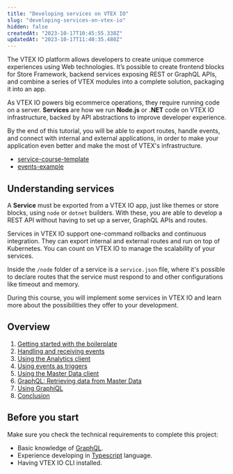 ```yaml
---
title: "Developing services on VTEX IO"
slug: "developing-services-on-vtex-io"
hidden: false
createdAt: "2023-10-17T10:45:55.338Z"
updatedAt: "2023-10-17T11:40:35.480Z"
---
```


The VTEX IO platform allows developers to create unique commerce experiences using Web technologies. It’s possible to create frontend blocks for Store Framework, backend services exposing REST or GraphQL APIs, and combine a series of VTEX modules into a complete solution, packaging it into an app.

As VTEX IO powers big ecommerce operations, they require running code on a server. **Services** are how we run **Node.js** or **.NET** code on VTEX IO infrastructure, backed by API abstractions to improve developer experience.

By the end of this tutorial, you will be able to export routes, handle events, and connect with internal and external applications, in order to make your application even better and make the most of VTEX's infrastructure.

* [service-course-template](https://github.com/vtex-trainings/service-course-template)
* [events-example](https://github.com/vtex-apps/events-example)

## Understanding services

A **Service** must be exported from a VTEX IO app, just like themes or store blocks, using `node` or `dotnet` builders. With these, you are able to develop a REST API without having to set up a server, GraphQL APIs and routes.

Services in VTEX IO support one-command rollbacks and continuous integration. They can export internal and external routes and run on top of Kubernetes. You can count on VTEX IO to manage the scalability of your services.

Inside the `/node` folder of a service is a `service.json` file, where it's possible to declare routes that the service must respond to and other configurations like timeout and memory.

During this course, you will implement some services in VTEX IO and learn more about the possibilities they offer to your development.

## Overview

1. [Getting started with the boilerplate](https://developers.vtex.com/docs/guides/services-1-getting-started-with-the-boilerplate)
2. [Handling and receiving events](https://developers.vtex.com/docs/guides/services-2-handling-and-receiving-events)
3. [Using the Analytics client](https://developers.vtex.com/docs/guides/services-3-using-the-analytics-client)
4. [Using events as triggers](https://developers.vtex.com/docs/guides/services-4-using-events-as-triggers)
5. [Using the Master Data client](https://developers.vtex.com/docs/guides/services-5-using-the-master-data-client)
6. [GraphQL: Retrieving data from Master Data](https://developers.vtex.com/docs/guides/services-6-graphql-retrieving-data-from-master-data)
7. [Using GraphiQL](https://developers.vtex.com/docs/guides/services-7-using-graphiql)
8. [Conclusion](https://developers.vtex.com/docs/guides/services-conclusion)

## Before you start

Make sure you check the technical requirements to complete this project:

- Basic knowledge of [GraphQL](https://graphql.org/learn/).
- Experience developing in [Typescript](https://www.typescriptlang.org/) language.
- Having VTEX IO CLI installed.